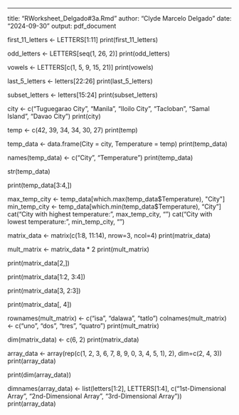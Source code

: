 ---
title: "RWorksheet_Delgado#3a.Rmd"
author: "Clyde Marcelo Delgado"
date: "2024-09-30"
output: pdf_document

first_11_letters <- LETTERS[1:11]
print(first_11_letters)


odd_letters <- LETTERS[seq(1, 26, 2)]
print(odd_letters)


vowels <- LETTERS[c(1, 5, 9, 15, 21)]
print(vowels)


last_5_letters <- letters[22:26]
print(last_5_letters)


subset_letters <- letters[15:24]
print(subset_letters)


city <- c("Tuguegarao City", "Manila", "Iloilo City", "Tacloban", "Samal Island", "Davao City")
print(city)

temp <- c(42, 39, 34, 34, 30, 27)
print(temp)

temp_data <- data.frame(City = city, Temperature = temp)
print(temp_data)

names(temp_data) <- c("City", "Temperature")
print(temp_data)

str(temp_data)

print(temp_data[3:4,])

max_temp_city <- temp_data[which.max(temp_data$Temperature), "City"]
min_temp_city <- temp_data[which.min(temp_data$Temperature), "City"]
cat("City with highest temperature:", max_temp_city, "\n")
cat("City with lowest temperature:", min_temp_city, "\n")

matrix_data <- matrix(c(1:8, 11:14), nrow=3, ncol=4)
print(matrix_data)

mult_matrix <- matrix_data * 2
print(mult_matrix)

print(matrix_data[2,])

print(matrix_data[1:2, 3:4])

print(matrix_data[3, 2:3])

print(matrix_data[, 4])

rownames(mult_matrix) <- c("isa", "dalawa", "tatlo")
colnames(mult_matrix) <- c("uno", "dos", "tres", "quatro")
print(mult_matrix)

dim(matrix_data) <- c(6, 2)
print(matrix_data)

array_data <- array(rep(c(1, 2, 3, 6, 7, 8, 9, 0, 3, 4, 5, 1), 2), dim=c(2, 4, 3))
print(array_data)

print(dim(array_data))

dimnames(array_data) <- list(letters[1:2], LETTERS[1:4], c("1st-Dimensional Array", "2nd-Dimensional Array", "3rd-Dimensional Array"))
print(array_data)